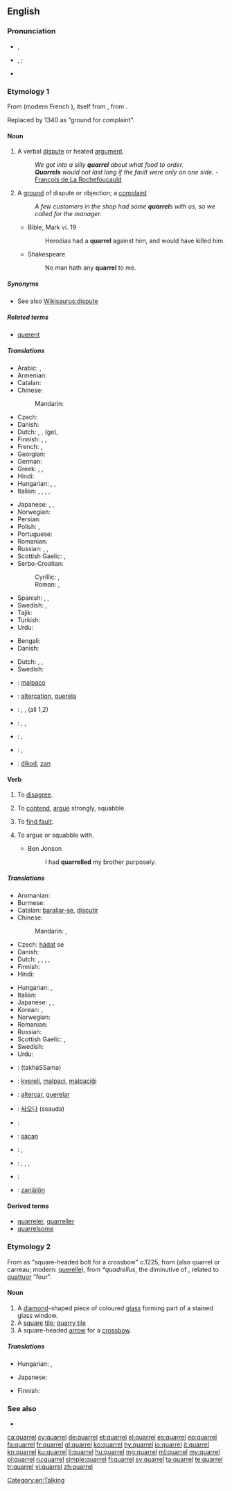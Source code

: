 ==English==

===Pronunciation===
* {{a|RP}} {{IPA|/ˈkwɒrəl/}}, {{X-SAMPA|/"kwQr@l/}}
*: {{audio|en-gb-quarrel.ogg|Audio (UK)}}
* {{a|US}} {{IPA|/ˈkwɔrəl/}}, {{enPR|'kwôrəl}}; {{IPA|/ˈkwɑrəl/}}
*: {{audio|en-us-quarrel.ogg|Audio (US)}}
* {{rhymes|ɒrəl}}

===Etymology 1===
From {{etyl|fro}} {{term|querele|lang=fro}} (modern French {{term|querelle|lang=fr}}), itself from {{etyl|la}} {{term|querella|lang=la||complaint}}, from {{term|queror|lang=la||I lament, I complain}}.

Replaced {{etyl|ang|-}} {{term|sacan|lang=ang}} by 1340 as “ground for complaint”.

====Noun====
{{en-noun}}

# A verbal [[dispute]] or heated [[argument]].
#: ''We got into a silly '''quarrel''' about what food to order.''
#: '''''Quarrels''' would not last long if the fault were only on one side.'' - [[q:François de La Rochefoucauld|François de La Rochefoucauld]]
# A [[ground]] of dispute or objection; a [[complaint]]
#: ''A few customers in the shop had some '''quarrel'''s with us, so we called for the manager.''
#* Bible, Mark vi. 19
#*: Herodias had a '''quarrel''' against him, and would have killed him.
#* Shakespeare
#*: No man hath any '''quarrel''' to me.

=====Synonyms=====
* See also [[Wikisaurus:dispute]]

=====Related terms=====
* [[querent#Etymology 1|querent]]

=====Translations=====
{{trans-top|verbal dispute or heated argument}}
* Arabic: {{t-|ar|نزاع|m|tr=nazāʿ}}, {{t-|ar|شجار|m|tr=šijār|sc=Arab}}
* Armenian: {{t-|hy|բայբանեար|tr=baybanear|sc=Armn}}
* Catalan: {{t+|ca|baralla|f}}
* Chinese:
*: Mandarin: {{t+|cmn|吵架|tr=chǎojià|sc=Hani}}
* Czech: {{t-|cs|hádka|f}}
* Danish: {{t+|da|skænderi|n}}
* Dutch: {{t-|nl|onenigheid|f}}, {{t-|nl|dispuut|n}}, (ge){{t+|nl|ruzie|f}}, {{t+|nl|twist}}
* Finnish: {{t+|fi|riita}}, {{t+|fi|kiista}}, {{t+|fi|kina}}
* French: {{t+|fr|querelle|f}},  {{t+|fr|dispute|f}}
* Georgian: {{t-|ka|დავა|tr=dava|sc=Geor}}
* German: {{t+|de|Streit|m}}
* Greek: {{t+|el|καβγάς|tr=kavgás}}, {{t+|el|τσακωμός|tr=tsakomós}}, {{t+|el|λογομαχία|tr=logomachía}}
* Hindi: {{t-|hi|झगड़ा|m|tr=jhagṛā|sc=Deva}}
* Hungarian: {{t+|hu|veszekedés}}, {{t+|hu|perpatvar}}, {{t+|hu|vita}}
* Italian: {{t+|it|battibecco|m}}, {{t+|it|litigio|m}}, {{t+|it|diatriba|f}}, {{t+|it|scaramuccia|f}}, {{t-|it|disputa|f}}
{{trans-mid}}
* Japanese: {{t-|ja|言い争い|tr=いいあらそい, iiarasoi}}, {{t-|ja|口論|tr=こうろん, kōron}}, {{t-|ja|口喧嘩|tr=くちげんか, kuchigenka}}
* Norwegian: {{t-|no|krangel|m}}
* Persian: {{t+|fa|غوغا|tr=ğouğâ, ğavğâ}}
* Polish: {{t+|pl|kłótnia|f}}, {{t-|pl|sprzeczka|f}}
* Portuguese: {{t+|pt|discussão|f}}
* Romanian: {{t+|ro|ceartă|f}}
* Russian: {{t+|ru|ссора|f|tr=ssóra}},  {{t+|ru|спор|m|tr=spor}},  {{t+|ru|перебранка|f|tr=perebránka}}
* Scottish Gaelic: {{t-|gd|connsachadh|m}}, {{t-|gd|trod|m|f}}
* Serbo-Croatian:
*: Cyrillic: {{t-|sh|кавга|f|sc=Cyrl}}, {{t-|sh|свађа|f|sc=Cyrl}}
*: Roman: {{t-|sh|kavga|f}}, {{t-|sh|svađa|f}}
* Spanish: {{t+|es|discusión|f}},  {{t+|es|pelea|f}},  {{t+|es|riña|f}}
* Swedish: {{t+|sv|gräl|n}}, {{t+|sv|dispyt|c}}
* Tajik: {{t-|tg|ғавғо|tr=ġavġo|sc=Cyrl}}
* Turkish: {{t+|tr|kavga}}
* Urdu: {{t-|ur|جھگڑا|m|tr=jhagṛā|sc=ur-Arab}}
{{trans-bottom}}

{{trans-top|ground of dispute; complaint}}
* Bengali: {{t-|bn|বিবাদ|tr=bibad|sc=Beng}}
* Danish: {{t-|da|uenighed|c}}
{{trans-mid}}
* Dutch: {{t-|nl|geschilpunt|n}}, {{t-|nl|dispuut|n}}, {{t-|nl|betwisting}}
* Swedish: {{t-|sv|oenighet|c}}
{{trans-bottom}}

{{checktrans-top}}
* {{ttbc|eo}}: [[malpaco]]
* {{ttbc|ia}}: [[altercation]], [[querela]]
* {{ttbc|it}}: {{t+|it|lite|f}}, {{t-|it|bega|f}}, {{t+|it|contesa|f}} (all 1,2)
{{trans-mid}}
* {{ttbc|la}}: {{t-|la|jurgium}}, {{t-|la|altercatio|f}}, {{t-|la|rixa}}
* {{ttbc|pt}}: {{t+|pt|discussão|f}}, {{t+|pt|querela|f}}
* {{ttbc|es}}: {{t+|es|pelea|f}}, {{t+|es|riña|f}}
* {{ttbc|vo}}: [[dikod]], [[zan]]
{{trans-bottom}}

====Verb====
{{en-verb|quarrels|2='''[[quarrelling]]''' {{qualifier|UK}} ''or'' '''[[quarreling]]'''<!-- according to Chambers dictionary --> {{qualifier|US}}|3='''[[quarrelled]]''' {{qualifier|UK}} ''or'' '''[[quarreled]]''' {{qualifier|US}}}}
{{intransitive}}

# {{intransitive}} To [[disagree]].
# {{intransitive}} To [[contend]], [[argue]] strongly, squabble.
# {{intransitive}} To [[find fault]].
# {{transitive|obsolete}} To argue or squabble with.
#* Ben Jonson
#*: I had '''quarrelled''' my brother purposely.

=====Translations=====
{{trans-see|disagree}}

{{trans-top|to contend, argue strongly, squabble}}
* Aromanian: {{t-|rup|nstertu|alt=mi ntsertu}}
* Burmese: {{t+|my|ရန်ဖြစ်|tr=yanhpyit|sc=Mymr}}
* Catalan: [[barallar-se]], [[discutir]]
* Chinese:
*: Mandarin: {{t-|cmn|吵架|tr=chǎojià|sc=Hani}},  {{t|cmn|拌嘴|tr=bànzuǐ|sc=Hani}}
* Czech: [[hádat]] se
* Danish: {{t-|da|skændes}}
* Dutch: {{t+|nl|bekvechten}}, {{t-|nl|ruzieën}}, {{t-|nl|ruzie maken}}, {{t+|nl|redetwisten}}, {{t+|nl|twisten}}
* Finnish: {{t+|fi|riidellä}}
* Hindi: {{t-|hi|झगड़ा|tr=jhagṛā karnā|alt=झगड़ा करना|sc=Deva}}
{{trans-mid}}
* Hungarian: {{t+|hu|veszekszik}}, {{t-|hu|veszekedik}}
* Italian: {{t+|it|litigare}}
* Japanese: {{t+|ja|言い争う|tr=iiarasou}}, {{t-|ja|口論する|tr=kōron suru}}, {{t-|ja|口喧嘩する|tr=kuchigenka suru}}
* Korean: {{t+|ko|싸우다|tr=ssauda|sc=Kore}}, {{t+|ko|싸우다|tr=ssauda|sc=Kore}}
* Norwegian: {{t+|no|krangle}}
* Romanian: {{t+|ro|certa|alt=a se certa}}
* Russian: {{t+|ru|ссориться|tr=ssórit’s’a}} {{impf}}
* Scottish Gaelic: {{t-|gd|connsaich}}, {{t-|gd|troid}}
* Swedish: {{t+|sv|krångla}}
* Urdu: {{t-|ur|جھگڑا|tr=jhagṛā karnā|alt=جھگڑا کرنا|sc=ur-Arab}}
{{trans-bottom}}

{{trans-top|to find fault}}
{{trans-mid}}
{{trans-bottom}}

{{checktrans-top}}
* {{ttbc|ar}}: {{Arab|[[تخاصم]]}} (takháSSama)
* {{ttbc|eo}}: [[kvereli]], [[malpaci]], [[malpaciĝi]]
* {{ttbc|ia}}: [[altercar]], [[querelar]]
* {{ttbc|ko}}: [[싸오다]] (ssauda)
* {{ttbc|la}}: {{t-|la|jurgare}}
{{trans-mid}}
* {{ttbc|ang}}: [[sacan]]
* {{ttbc|pt}}: {{t+|pt|disputar}}, {{t+|pt|discutir}}
* {{ttbc|es}}: {{t+|es|disputar}}, {{t+|es|discutir}}, {{t-|es|pelearse}}, {{t+|es|quejarse}}
* {{ttbc|sv}}: {{t+|sv|gräla}}
* {{ttbc|vo}}: [[zaniälön]]
{{trans-bottom}}

====Derived terms====
* [[quarreler]], [[quarreller]]
* [[quarrelsome]]

===Etymology 2===
From {{etyl|enm}} as "square-headed bolt for a crossbow" c.1225, from  {{etyl|fro}} {{term|quarel|lang=fro}} (also quarrel or carreau; modern: [[querelle]]), from {{etyl|VL.}} ''*quadrellus'', the diminutive of {{etyl|la}} {{term|quadrus||a square|lang=la}}, related to [[quattuor]] "four".

====Noun====
{{en-noun}}

# A [[diamond]]-shaped piece of coloured [[glass]] forming part of a stained glass window.
# A [[square]] [[tile]]; [[quarry tile]]
# A square-headed [[arrow]] for a [[crossbow]].

=====Translations=====
{{trans-top|diamond-shaped piece of coloured glass forming part of a stained glass window}}
{{trans-mid}}
{{trans-bottom}}

{{trans-top|square tile}}
* Hungarian: {{t-|hu|burkolólap}}, {{t-|hu|mozaiklap}}
{{trans-mid}}
* Japanese: {{t+|ja|タイル|tr=tairu}}
{{trans-bottom}}

{{trans-top|square-headed arrow for a crossbow}}
* Finnish: {{t+|fi|vasama}}
{{trans-mid}}
{{trans-bottom}}

===See also===
* {{pedia}}

[[Category:en:Talking]]

[[ca:quarrel]]
[[cy:quarrel]]
[[de:quarrel]]
[[et:quarrel]]
[[el:quarrel]]
[[es:quarrel]]
[[eo:quarrel]]
[[fa:quarrel]]
[[fr:quarrel]]
[[gl:quarrel]]
[[ko:quarrel]]
[[hy:quarrel]]
[[io:quarrel]]
[[it:quarrel]]
[[kn:quarrel]]
[[ku:quarrel]]
[[li:quarrel]]
[[hu:quarrel]]
[[mg:quarrel]]
[[ml:quarrel]]
[[my:quarrel]]
[[pl:quarrel]]
[[ru:quarrel]]
[[simple:quarrel]]
[[fi:quarrel]]
[[sv:quarrel]]
[[ta:quarrel]]
[[te:quarrel]]
[[tr:quarrel]]
[[vi:quarrel]]
[[zh:quarrel]]